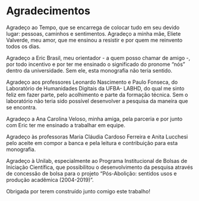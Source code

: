 # Agradecimentos {.unnumbered}

Agradeço ao Tempo, que se encarrega de colocar tudo em seu devido lugar: pessoas, caminhos e sentimentos. Agradeço a minha mãe, Eliete Valverde, meu amor, que me ensinou a resistir e por quem me reinvento todos os dias. 

Agradeço a Eric Brasil, meu orientador - a quem posso chamar de amigo -, por todo incentivo e por ter me ensinado o significado do pronome “nós” dentro da universidade. Sem ele, esta monografia não teria sentido. 

Agradeço aos professores Leonardo Nascimento e Paulo Fonseca, do Laboratório de Humanidades Digitais da UFBA- LABHD, do qual me sinto feliz em fazer parte, pelo acolhimento e parte da formação técnica. Sem o laboratório não teria sido possível desenvolver a pesquisa da maneira que se encontra. 

Agradeço a Ana Carolina Veloso, minha amiga, pela parceria e por junto com Eric ter me ensinado a trabalhar em equipe. 

Agradeço às professoras Maria Cláudia Cardoso Ferreira e Anita Lucchesi pelo aceite em compor a banca e pela leitura e contribuição para esta monografia. 

Agradeço à Unilab, especialmente ao Programa Institucional de Bolsas de Iniciação Científica, que possibilitou o desenvolvimento da pesquisa através de concessão de bolsa para o projeto "Pós-Abolição: sentidos usos e produção acadêmica (2004-2019)". 

Obrigada por terem construído junto comigo este trabalho!
